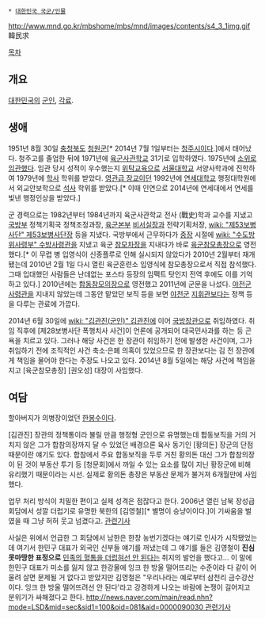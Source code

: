  * [[대한민국 국군/인물]]
http://www.mnd.go.kr/mbshome/mbs/mnd/images/contents/s4_3_1img.gif
韓民求

[[목차]]
== 개요 ==
[[대한민국]]의 [[군인]], [[각료]].

== 생애 ==
1951년 8월 30일 [[충청북도]] [[청원군]][* 2014년 7월 1일부터는 [[청주시]]이다.]에서 태어났다. 청주고를 졸업한 뒤에 1971년에 [[육군사관학교]] 31기로 입학하였다. 1975년에 [[소위]]로 [[임관]]했다. 임관 당시 성적이 우수했는지 [[위탁교육]]으로 [[서울대학교]] 서양사학과에 진학하여 1979년에 [[학사]] 학위를 받았다. [[영관급 장교]]이던 1992년에 [[연세대학교]] 행정대학원에서 외교안보학으로 [[석사]] 학위를 받았다.[* 이때 인연으로 2014년에 연세대에서 연세를 빛낸 행정인상을 받았다.]

군 경력으로는 1982년부터 1984년까지 육군사관학교 전사 (戰史)학과 교수를 지냈고 [[국방부]] 정책기획국 정책조정과장, [[육군본부]] [[비서실장]]과 전략기획처장, [[wiki: "제53보병사단" 제53보병사단장]] 등을 지냈다. 국방부에서 근무하다가 [[중장]] 시절에 [[wiki: "수도방위사령부" 수방사령관]]을 지냈고 육군 [[참모차장]]을 지내다가 바로 [[육군참모총장]]으로 영전했다.[* 이 무렵 병 입영식이 신종플루로 인해 실시되지 않았다가 2010년 2월부터 재개됐는데 2010년 2월 1일 다시 열린 육군훈련소 입영식에 참모총장으로서 직접 참석했다. 그때 입대했던 사람들은 난데없는 포스타 등장의 임팩트 탓인지 전역 후에도 이를 기억하고 있다.] 2010년에는 [[합동참모의장]]으로 영전했고 2011년에 군문을 나섰다. [[야전군사령관]]을 지내지 않았는데 그동안 맡았던 보직 등을 보면 [[야전군]] [[지휘관]]보다는 정책 등을 다루는 관료에 가깝다.

2014년 6월 30일에 [[wiki: "김관진(군인)" 김관진]]에 이어 [[국방장관]]으로 취임하였다. 취임 직후에 [제28보병사단 폭행치사 사건]이 언론에 공개되어 대국민사과를 하는 등 곤욕을 치르고 있다. 그러나 해당 사건은 한 장관이 취임하기 전에 발생한 사건이며, 그가 취임하기 전에 조직적인 사건 축소·은폐 의혹이 있었으므로 한 장관보다는 김 전 장관에게 책임을 물어야 한다는 주장도 나오고 있다. 2014년 8월 5일에는 해당 사건에 책임을 지고 [육군참모총장] [권오성] 대장이 사임했다.

== 여담 ==
할아버지가 의병장이었던 [[한봉수]]이다.

[김관진] 장관의 정책통이라 불릴 만큼 행정형 군인으로 유명했는데 합동보직을 거의 거치지 않은 그가 합참의장까지 달 수 있었던 배경으론 육사 동기인 [황의돈] 장군의 단점 때문이란 얘기도 있다. 합참에서 주요 합동보직을 두루 거친 황의돈 대신 그가 합참의장이 된 것이 부동산 투기 등 [청문회]에서 까일 수 있는 요소를 많이 지닌 황장군에 비해 유리했기 때문이라는 시선. 실제로 황의돈 총장은 부동산 문제가 불거져 6개월만에 사임했다.

업무 처리 방식이 치밀한 편이고 실제 성격은 점잖다고 한다. 2006년 열린 남북 장성급회담에서 성깔 더럽기로 유명한 북한의 [김영철][* 별명이 승냥이이다.]이 기싸움을 벌였을 때 그냥 허허 웃고 넘겼다고. [http://weekly.khan.co.kr/khnm.html?mode=view&code=113&artid=201406101728161&pt=nv 관련기사]

사실은 위에서 언급한 그 회담에서 남한은 한창 농번기겠다는 얘기로 인사가 시작됐었는데 여기서 한민구 대표가 외국인 신부들 얘기를 꺼냈는데 그 얘기를 들은 김영철이 '''진심 못마땅한 표정으로''' [[순혈주의|민족의 혈통을 더럽혀선 안 된다]]는 취지의 발언을 했다고... 이 말에 한민구 대표가 미소를 잃지 않고 한강물에 잉크 한 방울 떨어뜨리는 수준이라 다 같이 어울려 살면 문제될 거 없다고 받았지만 김영철은 "우리나라는 예로부터 삼천리 금수강산이다. 잉크 한 방울 떨어뜨려선 안 된다'라고 강경하게 나오는 바람에 논쟁이 길어지고 분위기가 싸해졌다고 한다. [[http://news.naver.com/main/read.nhn?mode=LSD&mid=sec&sid1=100&oid=081&aid=0000090030 관련기사]]
